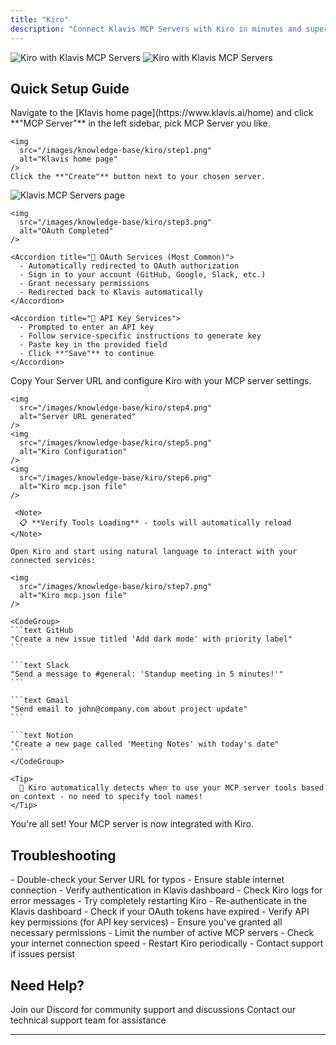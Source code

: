 ```yaml
---
title: "Kiro"
description: "Connect Klavis MCP Servers with Kiro in minutes and supercharge your AI workflow experience"
---
```

<img
  className="block dark:hidden"
  src="/images/knowledge-base/kiro/Kiro.png"
  alt="Kiro with Klavis MCP Servers"
/>
<img
  className="hidden dark:block"
  src="/images/knowledge-base/kiro/Kiro.png"
  alt="Kiro with Klavis MCP Servers"
/>

## Quick Setup Guide

<Steps>
  <Step title="Access Klavis MCP Servers">
    Navigate to the [Klavis home page](https://www.klavis.ai/home) and click **"MCP Server"** in the left sidebar, pick MCP Server you like.
    
    <img
      src="/images/knowledge-base/kiro/step1.png"
      alt="Klavis home page"
    />    
    Click the **"Create"** button next to your chosen server.
  </Step>

  <Step title="Complete Authentication">
    <img
      src="/images/knowledge-base/kiro/step2.png"
      alt="Klavis MCP Servers page"
    />
    
    <img
      src="/images/knowledge-base/kiro/step3.png"
      alt="OAuth Completed"
    />
    
    <Accordion title="🔐 OAuth Services (Most Common)">
      - Automatically redirected to OAuth authorization
      - Sign in to your account (GitHub, Google, Slack, etc.)
      - Grant necessary permissions
      - Redirected back to Klavis automatically
    </Accordion>
    
    <Accordion title="🔑 API Key Services">
      - Prompted to enter an API key
      - Follow service-specific instructions to generate key
      - Paste key in the provided field
      - Click **"Save"** to continue
    </Accordion>
  </Step>

  <Step title="Configure Kiro">
    Copy Your Server URL and configure Kiro with your MCP server settings.
    
    <img
      src="/images/knowledge-base/kiro/step4.png"
      alt="Server URL generated"
    />
    <img
      src="/images/knowledge-base/kiro/step5.png"
      alt="Kiro Configuration"
    />
    <img
      src="/images/knowledge-base/kiro/step6.png"
      alt="Kiro mcp.json file"
    />

     <Note>
      📋 **Verify Tools Loading** - tools will automatically reload
    </Note>

  </Step>

  <Step title="Start Using in Kiro">
    
    Open Kiro and start using natural language to interact with your connected services:
    
    <img
      src="/images/knowledge-base/kiro/step7.png"
      alt="Kiro mcp.json file"
    />

    <CodeGroup>
    ```text GitHub
    "Create a new issue titled 'Add dark mode' with priority label"
    ```
    
    ```text Slack
    "Send a message to #general: 'Standup meeting in 5 minutes!'"
    ```
    
    ```text Gmail
    "Send email to john@company.com about project update"
    ```
    
    ```text Notion
    "Create a new page called 'Meeting Notes' with today's date"
    ```
    </CodeGroup>
    
    <Tip>
      🎯 Kiro automatically detects when to use your MCP server tools based on context - no need to specify tool names!
    </Tip>
  </Step>

  <Step title="Happy Building! 🎉">
    You're all set! Your MCP server is now integrated with Kiro.
  </Step>
</Steps>

## Troubleshooting

<AccordionGroup>
  <Accordion title="🔧 Tools Not Appearing">
    - Double-check your Server URL for typos
    - Ensure stable internet connection
    - Verify authentication in Klavis dashboard
    - Check Kiro logs for error messages
    - Try completely restarting Kiro
  </Accordion>
  
  <Accordion title="🔐 Authentication Issues">
    - Re-authenticate in the Klavis dashboard
    - Check if your OAuth tokens have expired
    - Verify API key permissions (for API key services)
    - Ensure you've granted all necessary permissions
  </Accordion>
  
  <Accordion title="⚡ Performance Issues">
    - Limit the number of active MCP servers
    - Check your internet connection speed
    - Restart Kiro periodically
    - Contact support if issues persist
  </Accordion>
</AccordionGroup>

## Need Help?

<CardGroup cols={2}>
  <Card title="Community" icon="discord">
    Join our Discord for community support and discussions
  </Card>
  <Card title="Support" icon="headphones">
    Contact our technical support team for assistance
  </Card>
</CardGroup>

--- 
